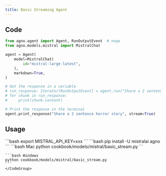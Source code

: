 ```yaml
---
title: Basic Streaming Agent
---
```


## Code

```python cookbook/models/mistral/basic_stream.py
from agno.agent import Agent, RunOutputEvent  # noqa
from agno.models.mistral import MistralChat

agent = Agent(
    model=MistralChat(
        id="mistral-large-latest",
    ),
    markdown=True,
)

# Get the response in a variable
# run_response: Iterator[RunOutputEvent] = agent.run("Share a 2 sentence horror story", stream=True)
# for chunk in run_response:
#     print(chunk.content)

# Print the response in the terminal
agent.print_response("Share a 2 sentence horror story", stream=True)

```

## Usage

<Steps>
  <Snippet file="create-venv-step.mdx" />

  <Step title="Set your API key">
    ```bash
    export MISTRAL_API_KEY=xxx
    ```
  </Step>

  <Step title="Install libraries">
    ```bash
    pip install -U mistralai agno
    ```
  </Step>

  <Step title="Run Agent">
    <CodeGroup>
    ```bash Mac
    python cookbook/models/mistral/basic_stream.py
    ```

    ```bash Windows
    python cookbook/models/mistral/basic_stream.py
    ```
    </CodeGroup>
  </Step>
</Steps>
